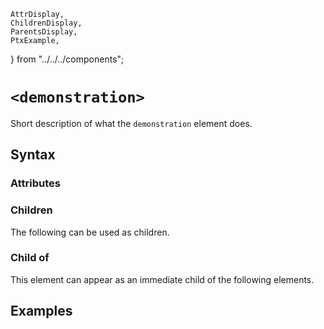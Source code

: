     AttrDisplay,
    ChildrenDisplay,
    ParentsDisplay,
    PtxExample,
} from "../../../components";

# `<demonstration>`

Short description of what the `demonstration` element does.

## Syntax

### Attributes

<AttrDisplay name="demonstration" />

### Children

The following can be used as children.

<ChildrenDisplay name="demonstration" />

### Child of

This element can appear as an immediate child of the following elements.

<ParentsDisplay name="demonstration" />

## Examples

    